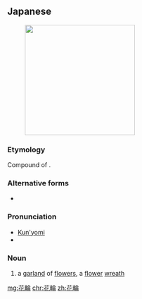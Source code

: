 ==Japanese==
{{wikipedia|lang=ja}}
{{ja-kanjitab|はな|わ|yomi=kun}}
{{wikipedia|Wreath}}
[[File:Ukr_wreath.jpg|thumb|250px|{{lang|ja|'''花輪'''を}}{{l|ja|被る|被った}}{{l|ja|少女}}]]

===Etymology===
Compound of {{compound|lang=ja|sort=はなわ|花|tr1=hana|t1=flower|輪|tr2=wa|t2=ring}}.

===Alternative forms===
* {{l|ja|花環}}

===Pronunciation===
* [[訓読み|Kun'yomi]]
* {{IPA|lang=ja|[ha̠na̠w͍a]}}

===Noun===
{{ja-noun|はなわ}}

# a [[garland]] of [[flower]]s, a [[flower]] [[wreath]]

[[mg:花輪]]
[[chr:花輪]]
[[zh:花輪]]